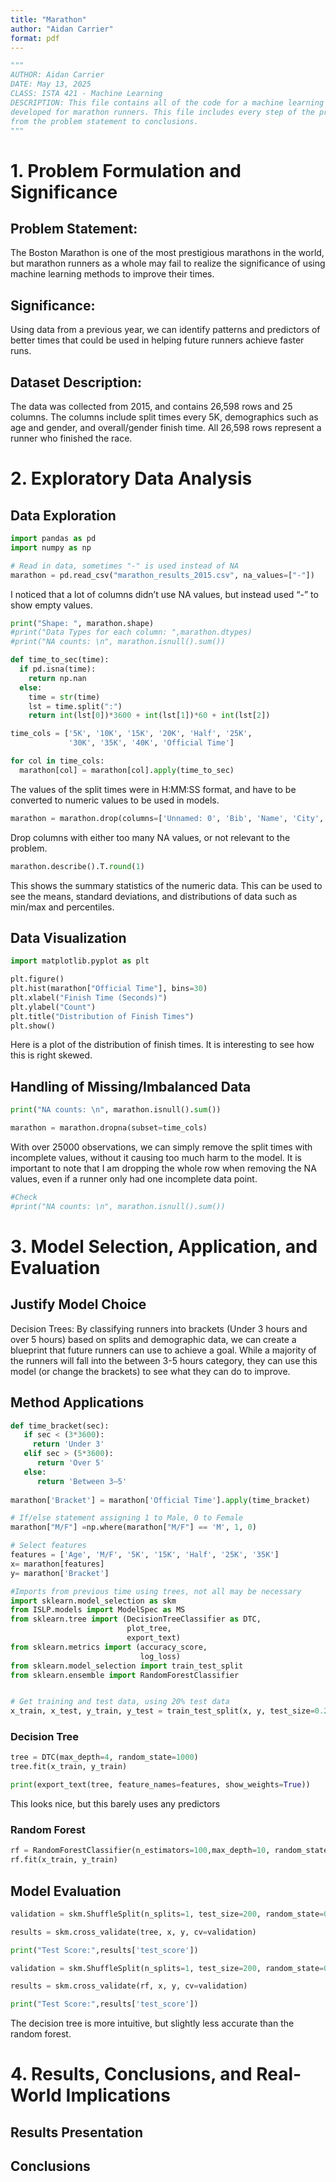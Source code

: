 ```yaml
---
title: "Marathon"
author: "Aidan Carrier"
format: pdf
---
```


```python
"""
AUTHOR: Aidan Carrier
DATE: May 13, 2025
CLASS: ISTA 421 - Machine Learning
DESCRIPTION: This file contains all of the code for a machine learning model
developed for marathon runners. This file includes every step of the process,
from the problem statement to conclusions. 
"""
```


# 1. Problem Formulation and Significance

## Problem Statement:
The Boston Marathon is one of the most prestigious marathons in the world, but marathon runners as a whole may fail to realize the significance of using machine learning methods to improve their times. 


## Significance:
Using data from a previous year, we can identify patterns and predictors of better times that could be used in helping future runners achieve faster runs.

## Dataset Description:
The data was collected from 2015, and contains 26,598 rows and 25 columns. The columns include split times every 5K, demographics such as age and gender, and overall/gender finish time. All 26,598 rows represent a runner who finished the race. 

# 2. Exploratory Data Analysis

## Data Exploration
```python
import pandas as pd
import numpy as np
```

```python
# Read in data, sometimes "-" is used instead of NA
marathon = pd.read_csv("marathon_results_2015.csv", na_values=["-"]) 
```

I noticed that a lot of columns didn’t use NA values, but instead used “-” to show empty values.

```python
print("Shape: ", marathon.shape)
#print("Data Types for each column: ",marathon.dtypes)
#print("NA counts: \n", marathon.isnull().sum())
```

```python
def time_to_sec(time):
  if pd.isna(time):
    return np.nan
  else:
    time = str(time)
    lst = time.split(":")
    return int(lst[0])*3600 + int(lst[1])*60 + int(lst[2]) 

time_cols = ['5K', '10K', '15K', '20K', 'Half', '25K',
             '30K', '35K', '40K', 'Official Time']

for col in time_cols:
  marathon[col] = marathon[col].apply(time_to_sec)
```

The values of the split times were in H:MM:SS format, and have to be converted to numeric values to be used in models.

```python
marathon = marathon.drop(columns=['Unnamed: 0', 'Bib', 'Name', 'City', 'State', 'Country', 'Citizen', 'Unnamed: 9', 'Division', 'Proj Time', 'Overall', 'Gender', 'Pace'])
```
Drop columns with either too many NA values, or not relevant to the problem.

```python
marathon.describe().T.round(1)
```
This shows the summary statistics of the numeric data. This can be used to see the means, standard deviations, and distributions of data such as min/max and percentiles. 

## Data Visualization
```python
import matplotlib.pyplot as plt

plt.figure()
plt.hist(marathon["Official Time"], bins=30)
plt.xlabel("Finish Time (Seconds)")
plt.ylabel("Count")
plt.title("Distribution of Finish Times")
plt.show()
```
Here is a plot of the distribution of finish times. It is interesting to see how this is right skewed. 

## Handling of Missing/Imbalanced Data 
```python
print("NA counts: \n", marathon.isnull().sum())
```
```python
marathon = marathon.dropna(subset=time_cols)
```

With over 25000 observations, we can simply remove the split times with incomplete values, without it causing too much harm to the model. It is important to note that I am dropping the whole row when removing the NA values, even if a runner only had one incomplete data point. 

```python
#Check
#print("NA counts: \n", marathon.isnull().sum())
```

# 3. Model Selection, Application, and Evaluation

## Justify Model Choice
Decision Trees: By classifying runners into brackets (Under 3 hours and over 5 hours) based on splits and demographic data, we can create a blueprint that future runners can use to achieve a goal. While a majority of the runners will fall into the between 3-5 hours category, they can use this model (or change the brackets) to see what they can do to improve.

## Method Applications
```python
def time_bracket(sec):
   if sec < (3*3600):
     return 'Under 3'
   elif sec > (5*3600):
      return 'Over 5'
   else:
      return 'Between 3–5'
    
marathon['Bracket'] = marathon['Official Time'].apply(time_bracket)

```
```python
# If/else statement assigning 1 to Male, 0 to Female
marathon["M/F"] =np.where(marathon["M/F"] == 'M', 1, 0)
```

```python
# Select features
features = ['Age', 'M/F', '5K', '15K', 'Half', '25K', '35K']
x= marathon[features]
y= marathon['Bracket']
```

```python
#Imports from previous time using trees, not all may be necessary
import sklearn.model_selection as skm
from ISLP.models import ModelSpec as MS
from sklearn.tree import (DecisionTreeClassifier as DTC,
                          plot_tree,
                          export_text)
from sklearn.metrics import (accuracy_score,
                             log_loss)
from sklearn.model_selection import train_test_split
from sklearn.ensemble import RandomForestClassifier


# Get training and test data, using 20% test data 
x_train, x_test, y_train, y_test = train_test_split(x, y, test_size=0.2, random_state=1000)

```

### Decision Tree

```python
tree = DTC(max_depth=4, random_state=1000)
tree.fit(x_train, y_train)

```
```python
print(export_text(tree, feature_names=features, show_weights=True))
```
This looks nice, but this barely uses any predictors

### Random Forest

```python
rf = RandomForestClassifier(n_estimators=100,max_depth=10, random_state=1000)
rf.fit(x_train, y_train)
```


## Model Evaluation

```python
validation = skm.ShuffleSplit(n_splits=1, test_size=200, random_state=0)

results = skm.cross_validate(tree, x, y, cv=validation)

print("Test Score:",results['test_score'])
```
```python
validation = skm.ShuffleSplit(n_splits=1, test_size=200, random_state=0)

results = skm.cross_validate(rf, x, y, cv=validation)

print("Test Score:",results['test_score'])
```
The decision tree is more intuitive, but slightly less accurate than the random forest. 

# 4. Results, Conclusions, and Real-World Implications

## Results Presentation

## Conclusions
